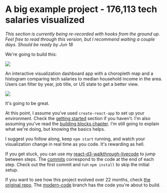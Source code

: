 
# A big example project - 176,113 tech salaries visualized

_This section is currently being re-recorded with hooks from the ground up. Feel free to read through this version, but I recommend waiting a couple days. Should be ready by Jun 18_

<Vimeo id={429501613} />

We're going to build this:

![](https://raw.githubusercontent.com/Swizec/react-d3js-es6-ebook/2018-version/manuscript/resources/images/es6v2/full-dataviz.png)

An interactive visualization dashboard app with a choropleth map and a
histogram comparing tech salaries to median household income in the area. Users
can filter by year, job title, or US state to get a better view.

![](https://raw.githubusercontent.com/Swizec/react-d3js-es6-ebook/2018-version/manuscript/resources/images/es6v2/interaction-dataviz.png)

It's going to be great.

At this point, I assume you've used `create-react-app` to set up your
environment. Check the
[getting started](/local-environment/1)
section if you haven't. I'm also assuming you've read the
[building blocks chapter](/building-blocks/1).
I'm still going to explain what we're doing, but knowing the basics helps.

I suggest you follow along, keep `npm start` running, and watch your
visualization change in real time as you code. It's rewarding as hell.

If you get stuck, you can use my
[react-d3-walkthrough-livecode](https://github.com/Swizec/react-d3-walkthrough-livecode)
to jump between steps. The
[commits](https://github.com/Swizec/react-d3-walkthrough-livecode/commits/master)
correspond to the code at the end of each step. Check out the first commit and
run `npm install` to skip the initial setup.

If you want to see how this project evolved over 22 months, check
[the original repo](https://github.com/Swizec/h1b-software-salaries). The
[modern-code](https://github.com/Swizec/h1b-software-salaries/tree/modern-code)
branch has the code you're about to build.
